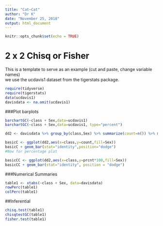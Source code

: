 ```yaml
---
title: "Cat~Cat"
author: "Dr K"
date: "November 25, 2018"
output: html_document
---
```



```r
knitr::opts_chunk$set(echo = TRUE)
```

# 2 x 2  Chisq or Fisher

This is a template to serve as an example (cut and paste, change variable names)  
we use the ucdavis1 dataset from the tigerstats package.

```r
require(tidyverse)
require(tigerstats)
data(ucdavis1)
davisdata <- na.omit(ucdavis1)
```


###Plot barplots

```r
barchartGC(~class + Sex,data=ucdavis1)
barchartGC(~class + Sex,data=ucdavis1, type="percent")

```
```r
dd2 <- davisdata %>% group_by(class,Sex) %>% summarize(count=n()) %>% mutate(prcnt=count/sum(count))

basicC <- ggplot(dd2,aes(x=class,y=count,fill=Sex))
basicC + geom_bar(stat="identity",position="dodge")
#Now for percentage plot

basicCC <- ggplot(dd2,aes(x=class,y=prcnt*100,fill=Sex)) 
basicCC + geom_bar(stat="identity", position = "dodge")
```
  
###Numerical Summaries  

```r
table1 <- xtabs(~class + Sex, data=davisdata)
rowPerc(table1)
colPerc(table1)
```
##Inferential  

```r
chisq.test(table1)
chisqtestGC(table1)
fisher.test(table1)
```

